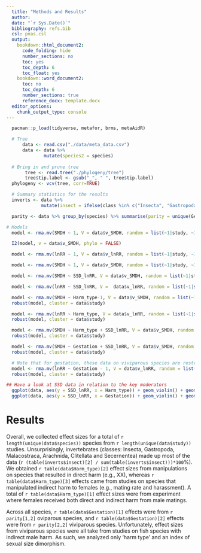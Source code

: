 ```yaml
---
  title: "Methods and Results"
  author: 
  date: "`r Sys.Date()`"
  bibliography: refs.bib
  csl: pnas.csl
  output: 
    bookdown::html_document2:
      code_folding: hide
      number_sections: no
      toc: yes
      toc_depth: 6
      toc_float: yes
    bookdown::word_document2:
      toc: no
      toc_depth: 6
      number_sections: true
      reference_docx: template.docx
  editor_options: 
    chunk_output_type: console
---
```


```r
  pacman::p_load(tidyverse, metafor, brms, metaAidR)

```
```r
  # Tree
      data <- read.csv("./data/meta_data.csv")
      data <- data %>% 
              mutate(species2 = species)
  
  # Bring in and prune tree
       tree <- read.tree("./phylogeny/tree")
       tree$tip.label <- gsub("_", " ", tree$tip.label)
  phylogeny <- vcv(tree, corr=TRUE)

  # Summary statistics for the results
  inverts <- data %>% 
             mutate(insect = ifelse(class %in% c("Insecta", "Gastropoda", "Malacostraca", "Arachnida", "Clitellata (Phylum Annelida)",  "Secernentea (Phylum Nematoda)"), 1,0))

  parity <- data %>% group_by(species) %>% summarise(parity = unique(Gestation)) %>% group_by(parity) %>% summarise(n=n())

# Models
  model <- rma.mv(SMDH ~ 1, V = data$v_SMDH, random = list(~1|study, ~1|obs, ~1|variable, ~1|species), test = "t", data = data)

  I2(model, v = data$v_SMDH, phylo = FALSE)

  model <- rma.mv(lnRR ~ 1, V = data$v_lnRR, random = list(~1|study, ~1|obs, ~1|variable, ~1|species), test = "t", data = data)

  model <- rma.mv(SMDH ~ 1, V = data$v_SMDH, random = list(~1|study, ~1|obs, ~1|variable, ~1|species, ~1|species2), R = list(species = phylogeny), test = "t", data = data)

  model <- rma.mv(SMDH ~ SSD_lnRR, V = data$v_SMDH, random = list(~1|study, ~1|obs, ~1|species), R = list(species = phylogeny), test = "t", data = data)

  model <- rma.mv(lnRR ~ SSD_lnRR, V =  data$v_lnRR, random = list(~1|study, ~1|obs, ~1|species), R = list(species = phylogeny), test = "t", data = data)

  model <- rma.mv(SMDH ~ Harm_type-1, V = data$v_SMDH, random = list(~1|study, ~1|species, ~1|obs), R = list(species = phylogeny), test = "t", data = data)
  robust(model, cluster = data$study)

  model <- rma.mv(lnRR ~ Harm_type, V = data$v_lnRR, random = list(~1|study, ~1|species, ~1|obs), R = list(species = phylogeny), test = "t", data = data)
  robust(model, cluster = data$study)

  model <- rma.mv(SMDH ~ Harm_type + SSD_lnRR, V = data$v_SMDH, random = list(~1|study, ~1|obs, ~1|species), R = list(species = phylogeny), test = "t", data = data)
  robust(model, cluster = data$study)

  model <- rma.mv(SMDH ~ Gestation + SSD_lnRR, V = data$v_SMDH, random = list(~1|study, ~1|obs, ~1|species), R = list(species = phylogeny), test = "t", data = data)
  robust(model, cluster = data$study)

  # Note that for gestation, these data on viviparous species are restricted completely to fish only, and indirect measurements. So, confounded. It's hard to know what is the driving factor...could be parity mode, but could be also due to all being fish, or even just that they are indirect measures, also, only 7 studies.
  model <- rma.mv(lnRR ~ Gestation - 1, V = data$v_lnRR, random = list(~1|study, ~1|obs, ~1|species), R = list(species = phylogeny), test = "t", data = data)
  robust(model, cluster = data$study)

## Have a look at SSD data in relation to the key moderators
  ggplot(data, aes(y = SSD_lnRR, x = Harm_type)) + geom_violin() + geom_point()
  ggplot(data, aes(y = SSD_lnRR, x = Gestation)) + geom_violin() + geom_point()

```

# Results

Overall, we collected effect sizes for a total of `r length(unique(data$species))` species from `r length(unique(data$study))` studies. Unsurprisingly, invertebrates (classes: Insecta, Gastropoda, Malacostraca, Arachnida, Clitellata and Secernentea) made up most of the data (`r (table(inverts$insect)[2] / sum(table(inverts$insect)))*100`%). We obtained `r table(data$Harm_type)[2]` effect sizes from manipulations on species that resulted in direct harm (e.g., XX), whereas `r table(data$Harm_type)[3]` effects came from studies on species that manipulated indirect harm to females (e.g., mating rate and harassment). A total of `r table(data$Harm_type)[1]` effect sizes were from experiment where females received both direct and indirect harm from male matings. 

Across all species, `r table(data$Gestation)[1]` effects were from `r parity[1,2]` oviparous species, and `r table(data$Gestation)[2]` effects were from `r parity[2,2]` viviparous species. Unfortunately, effect sizes from viviparous species were all take from studies on fish species with indirect male harm. As such, we analyzed only 'harm type' and an index of sexual size dimorphism.


